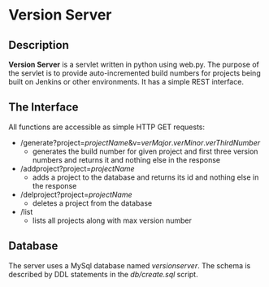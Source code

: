 = Version Server =

== Description ==

'''Version Server''' is a servlet written in python using web.py.
The purpose of the servlet is to provide auto-incremented build numbers for projects being built on Jenkins
or other environments. It has a simple REST interface.

== The Interface ==

All functions are accessible as simple HTTP GET requests:

* /generate?project=''projectName''&v=''verMajor''.''verMinor''.''verThirdNumber''
** generates the build number for given project and first three version numbers and returns it and nothing else in the response
* /addproject?project=''projectName''
** adds a project to the database and returns its id and nothing else in the response
* /delproject?project=''projectName''
** deletes a project from the database
* /list
** lists all projects along with max version number

== Database ==

The server uses a MySql database named ''versionserver''. The schema is described by DDL statements in the ''db/create.sql'' script.